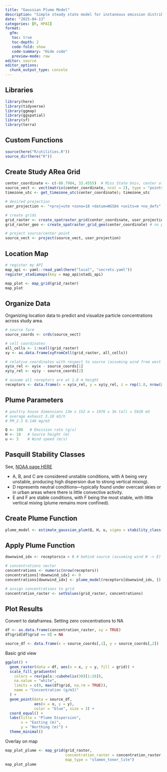```yaml
---
title: "Gaussian Plume Model"
description: "Simple steady state model for instaneous emission distribution."
date: "2025-04-13"
categories: [R, HPAI]
format:
  gfm:
   toc: true
   toc-depth: 2
   code-fold: show
   code-summary: "Hide code"
   preview-mode: raw
editor: source
editor_options:  
  chunk_output_type: console
---
```


## Libraries
```r
library(here)
library(tidyverse)
library(ggmap)
library(ggspatial)
library(sf)
library(terra)
```


## Custom Functions
```r
source(here("R/utilities.R"))
source_dir(here("R"))
```

## Create Study ARea Grid
```r
center_coordinate <- c(-88.7904, 33.4555)  # Miss State Univ, center of study area
source_vect <- vect(matrix(center_coordinate, ncol = 2), type = "points", crs = "EPSG:4326")
timezone_utc <- get_timezone_utc(center_coordinate); timezone_utc

# desired projection
user_projection <- "+proj=utm +zone=18 +datum=WGS84 +units=m +no_defs"

# create grids
grid_raster <- create_spatraster_grid(center_coordinate, user_projection, extent_km = 25) # projected
grid_raster_geo <- create_spatraster_grid_geo(center_coordinate) # no proj version

# project source/center point
source_vect <- project(source_vect, user_projection)
```


## Location Map  
```r
# register my API
map_api <- yaml::read_yaml(here("local", "secrets.yaml"))
register_stadiamaps(key = map_api$stadi_api)
```

```r
map_plot <- map_grid(grid_raster)
map_plot
```

## Organize Data  
Organizing location data to predict and visualize particle concentrations across study area.  
```r
# source farm
source_coords <- crds(source_vect)

# cell coordinates
all_cells <- 1:ncell(grid_raster)
xy <- as.data.frame(xyFromCell(grid_raster, all_cells))

# relative coordinates with respect to source (assuming wind from west to east)
xy$x_rel <- xy$x - source_coords[1]
xy$y_rel <- xy$y - source_coords[2]

# assume all receptors are at 1.8 m height
receptors <- data.frame(x = xy$x_rel, y = xy$y_rel, z = rep(1.8, nrow(xy)))
```


## Plume Parameters  
```r
# poultry house dimensions 13m x 152 m = 1976 x 3m tall = 5928 m3
# average exhaust 3.10 m3/h
# PM_2.5 0.149 mg/m3

Q <- 100   # Emission rate (g/s)
H <- 10   # Source height (m)
u <- 3    # Wind speed (m/s)
```

## Pasquill Stability Classes  
See, [NOAA page HERE](https://www.ready.noaa.gov/READYpgclass.php)  
   
- A, B, and C are considered unstable conditions, with A being very unstable, producing high dispersion due to strong vertical mixing).  
- D represents neutral conditions—typically found under overcast skies or in urban areas where there is little convective activity.  
- E and F are stable conditions, with F being the most stable, with little vertical mixing (plume remains more confined).   
   
## Create Plume Function 
```r
plume_model <- estimate_gaussian_plum(Q, H, u, sigma = stability_class("F"))
```

## Apply Plume Function
```r
downwind_idx <- receptors$x > 0 # behind source (assuming wind W -> E)

# concentrations vector
concentrations <- numeric(nrow(receptors))
concentrations[!downwind_idx] <- 0
concentrations[downwind_idx] <- plume_model(receptors[downwind_idx, ])

# assign concentrations to grid
concentration_raster <- setValues(grid_raster, concentrations)
```


## Plot Results
Convert to dataframea.  Setting zero concentrations to NA
```r
df <- as.data.frame(concentration_raster, xy = TRUE)
df$grid[df$grid == 0] = NA

source_df <- data.frame(x = source_coords[,1], y = source_coords[,2])
```


Basic grid view
```r
ggplot() +
  geom_raster(data = df, aes(x = x, y = y, fill = grid)) +
  scale_fill_gradientn(
    colors = rev(pals::cubehelix(30)[1:26]),
    na.value = "white",
    limits = c(0, max(df$grid, na.rm = TRUE)),
    name = "Concentration (g/m3)"
  ) +
  geom_point(data = source_df,
             aes(x = x, y = y),
             color = "blue", size = 3) +
  coord_equal() +
  labs(title = "Plume Dispersion",
       x = "Easting (m)",
       y = "Northing (m)") +
  theme_minimal()
```

Overlay on map
```r
map_plot_plume <- map_grid(grid_raster, 
                           concentration_raster = concentration_raster, 
                           map_type = "stamen_toner_lite")
map_plot_plume
```